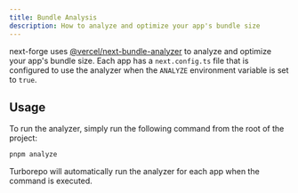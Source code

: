 ```yaml
---
title: Bundle Analysis
description: How to analyze and optimize your app's bundle size
---
```


next-forge uses [@vercel/next-bundle-analyzer](https://github.com/vercel/next-bundle-analyzer) to analyze and optimize your app's bundle size. Each app has a `next.config.ts` file that is configured to use the analyzer when the `ANALYZE` environment variable is set to `true`.

## Usage

To run the analyzer, simply run the following command from the root of the project:

```bash Terminal
pnpm analyze
```

Turborepo will automatically run the analyzer for each app when the command is executed.